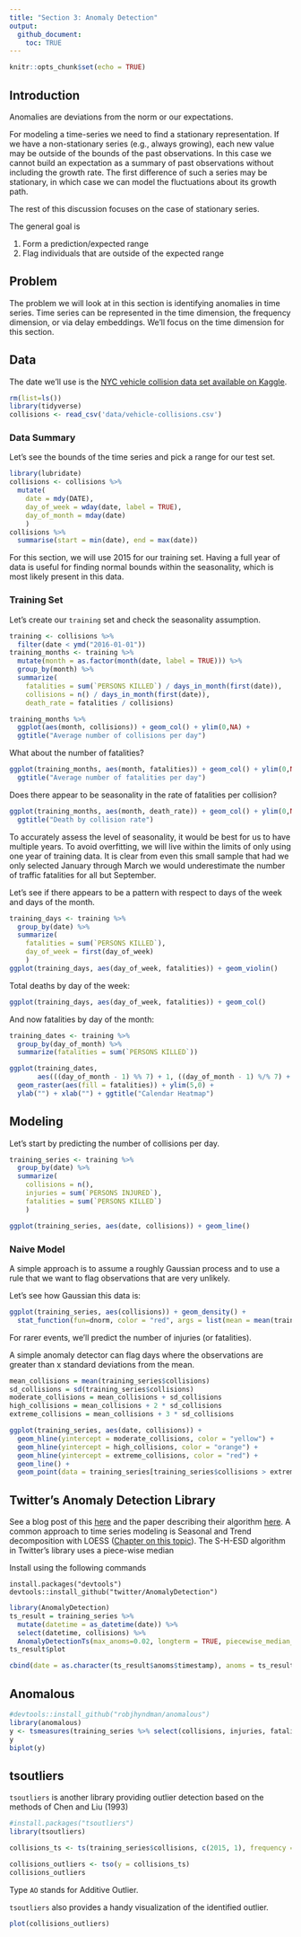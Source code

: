 ```yaml
---
title: "Section 3: Anomaly Detection"
output: 
  github_document:
    toc: TRUE
---
```


```r
knitr::opts_chunk$set(echo = TRUE)
```

## Introduction

Anomalies are deviations from the norm or our expectations.

For modeling a time-series we need to find a stationary representation.
If we have a non-stationary series (e.g., always growing), each new value
may be outside of the bounds of the past observations. In this case we
cannot build an expectation as a summary of past observations without including
the growth rate. The first difference of such a series may be stationary, in which
case we can model the fluctuations about its growth path.

The rest of this discussion focuses on the case of stationary series.

The general goal is

1. Form a prediction/expected range
2. Flag individuals that are outside of the expected range

## Problem

The problem we will look at in this section is identifying anomalies
in time series. Time series can be represented in the time dimension,
the frequency dimension, or via delay embeddings. We'll focus on 
the time dimension for this section.

## Data

The date we'll use is the [NYC vehicle collision data set available on
Kaggle](https://www.kaggle.com/nypd/vehicle-collisions). 

```r
rm(list=ls())
library(tidyverse)
collisions <- read_csv('data/vehicle-collisions.csv')
```

### Data Summary

Let's see the bounds of the time series and pick a range for our test set.

```r
library(lubridate)
collisions <- collisions %>%
  mutate(
    date = mdy(DATE),
    day_of_week = wday(date, label = TRUE),
    day_of_month = mday(date)
    )
collisions %>%
  summarise(start = min(date), end = max(date))
```

For this section, we will use 2015 for our training set. Having a full year of
data is useful for finding normal bounds within the seasonality, which is most
likely present in this data.

### Training Set

Let's create our `training` set and check the seasonality assumption.

```r
training <- collisions %>%
  filter(date < ymd("2016-01-01"))
training_months <- training %>%
  mutate(month = as.factor(month(date, label = TRUE))) %>%
  group_by(month) %>%
  summarize(
    fatalities = sum(`PERSONS KILLED`) / days_in_month(first(date)),
    collisions = n() / days_in_month(first(date)),
    death_rate = fatalities / collisions)

training_months %>%
  ggplot(aes(month, collisions)) + geom_col() + ylim(0,NA) + 
  ggtitle("Average number of collisions per day")
```

What about the number of fatalities?

```r
ggplot(training_months, aes(month, fatalities)) + geom_col() + ylim(0,NA) + 
  ggtitle("Average number of fatalities per day")
```

Does there appear to be seasonality in the rate of fatalities per collision?

```r
ggplot(training_months, aes(month, death_rate)) + geom_col() + ylim(0,NA) + 
  ggtitle("Death by collision rate")
```


To accurately assess the level of seasonality, it would be best for us to have
multiple years. To avoid overfitting, we will live within the limits of only
using one year of training data. It is clear from even this small sample that
had we only selected January through March we would underestimate the number of
traffic fatalities for all but September.

Let's see if there appears to be a pattern with respect to days of the week
and days of the month.

```r
training_days <- training %>%
  group_by(date) %>%
  summarize(
    fatalities = sum(`PERSONS KILLED`),
    day_of_week = first(day_of_week)
    )
ggplot(training_days, aes(day_of_week, fatalities)) + geom_violin()
```

Total deaths by day of the week:

```r
ggplot(training_days, aes(day_of_week, fatalities)) + geom_col()
```

And now fatalities by day of the month:

```r
training_dates <- training %>%
  group_by(day_of_month) %>%
  summarize(fatalities = sum(`PERSONS KILLED`))

ggplot(training_dates, 
       aes(((day_of_month - 1) %% 7) + 1, ((day_of_month - 1) %/% 7) + 1)) +
  geom_raster(aes(fill = fatalities)) + ylim(5,0) +
  ylab("") + xlab("") + ggtitle("Calendar Heatmap")
```

## Modeling 

Let's start by predicting the number of collisions per day.
```r
training_series <- training %>%
  group_by(date) %>%
  summarize(
    collisions = n(), 
    injuries = sum(`PERSONS INJURED`), 
    fatalities = sum(`PERSONS KILLED`)
    )

ggplot(training_series, aes(date, collisions)) + geom_line()
```


### Naive Model

A simple approach is to assume a roughly Gaussian process and to
use a rule that we want to flag observations that are very unlikely.

Let's see how Gaussian this data is:

```r
ggplot(training_series, aes(collisions)) + geom_density() +
  stat_function(fun=dnorm, color = "red", args = list(mean = mean(training_series$collisions), sd = sd(training_series$collisions)))
```

For rarer events, we'll predict the number of injuries (or fatalities).

A simple anomaly detector can flag days where the observations
are greater than x standard deviations from the mean.

```r
mean_collisions = mean(training_series$collisions)
sd_collisions = sd(training_series$collisions)
moderate_collisions = mean_collisions + sd_collisions
high_collisions = mean_collisions + 2 * sd_collisions
extreme_collisions = mean_collisions + 3 * sd_collisions

ggplot(training_series, aes(date, collisions)) + 
  geom_hline(yintercept = moderate_collisions, color = "yellow") +
  geom_hline(yintercept = high_collisions, color = "orange") +
  geom_hline(yintercept = extreme_collisions, color = "red") +
  geom_line() +
  geom_point(data = training_series[training_series$collisions > extreme_collisions,], color = "red")
```

## Twitter's Anomaly Detection Library

See a blog post of this [here](https://blog.twitter.com/engineering/en_us/a/2015/introducing-practical-and-robust-anomaly-detection-in-a-time-series.html)
and the paper describing their algorithm [here](https://www.usenix.org/system/files/conference/hotcloud14/hotcloud14-vallis.pdf).
A common approach to time series modeling is Seasonal and Trend decomposition with LOESS ([Chapter on this topic](https://www.otexts.org/fpp/6/5)). The S-H-ESD algorithm in Twitter's library
uses a piece-wise median

Install using the following commands
```
install.packages("devtools")
devtools::install_github("twitter/AnomalyDetection")
```

```r
library(AnomalyDetection)
ts_result = training_series %>%
  mutate(datetime = as_datetime(date)) %>%
  select(datetime, collisions) %>%
  AnomalyDetectionTs(max_anoms=0.02, longterm = TRUE, piecewise_median_period_weeks = 8, direction='pos', plot=TRUE)
ts_result$plot
```

```r
cbind(date = as.character(ts_result$anoms$timestamp), anoms = ts_result$anoms$anoms)
```

## Anomalous

```r
#devtools::install_github("robjhyndman/anomalous")
library(anomalous)
y <- tsmeasures(training_series %>% select(collisions, injuries, fatalities))
y
biplot(y)
```

## tsoutliers

`tsoutliers` is another library providing outlier detection based on the methods of Chen and Liu (1993)
```r
#install.packages("tsoutliers")
library(tsoutliers)

collisions_ts <- ts(training_series$collisions, c(2015, 1), frequency = 365)

collisions_outliers <- tso(y = collisions_ts)
collisions_outliers
```

Type `AO` stands for Additive Outlier.

`tsoutliers` also provides a handy visualization of the identified outlier.
```r
plot(collisions_outliers)
```
